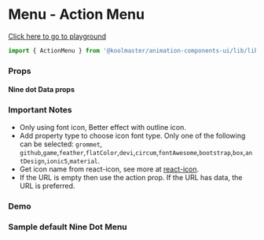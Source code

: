 
<Meta title="Overview/Menu/Action Menu" component={ActionMenu} />

# Menu - Action Menu

[Click here to go to playground](/?path=/story/library-menu-actionmenu--default)

```javascript
import { ActionMenu } from '@koolmaster/animation-components-ui/lib/library';
```

### Props

<ArgsTable of={ActionMenu} />

#### Nine dot Data props

<JSONPretty data={ninedotData} />

### Important Notes

- Only using font icon, Better effect with outline icon.
- Add property type to choose icon font type. Only one of the following can be selected: `grommet`, `github`,`game`,`feather`,`flatColor`,`devi`,`circum`,`fontAwesome`,`bootstrap`,`box`,`antDesign`,`ionic5`,`material`.
- Get icon name from react-icon, see more at [react-icon](https://react-icons.github.io/react-icons).
- If the URL is empty then use the action prop. If the URL has data, the URL is preferred.

### Demo

<Canvas>
  <h3>Sample default Nine Dot Menu</h3>
  <Story id="library-menu-actionmenu--default" />
</Canvas>
